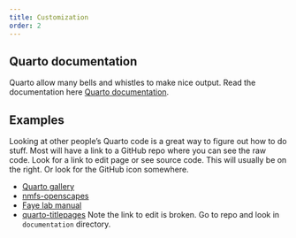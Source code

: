 ```yaml
---
title: Customization
order: 2
---
```


## Quarto documentation

Quarto allow many bells and whistles to make nice output. Read the documentation here [Quarto documentation](https://quarto.org/docs/guide/).

## Examples

Looking at other people's Quarto code is a great way to figure out how to do stuff. Most will have a link to a GitHub repo where you can see the raw code. Look for a link to edit page or see source code. This will usually be on the right. Or look for the GitHub icon somewhere.

* [Quarto gallery](https://quarto.org/docs/gallery/)
* [nmfs-openscapes](https://nmfs-openscapes.github.io/)
* [Faye lab manual](https://thefaylab.github.io/lab-manual/)
* [quarto-titlepages](https://nmfs-opensci.github.io/quarto_titlepages/) Note the link to edit is broken. Go to repo and look in `documentation` directory.

